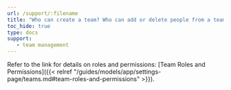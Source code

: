 ```yaml
---
url: /support/:filename
title: "Who can create a team? Who can add or delete people from a team? Who can delete projects?"
toc_hide: true
type: docs
support:
   - team management
---
```

Refer to the link for details on roles and permissions: [Team Roles and Permissions]({{< relref "/guides/models/app/settings-page/teams.md#team-roles-and-permissions" >}}).